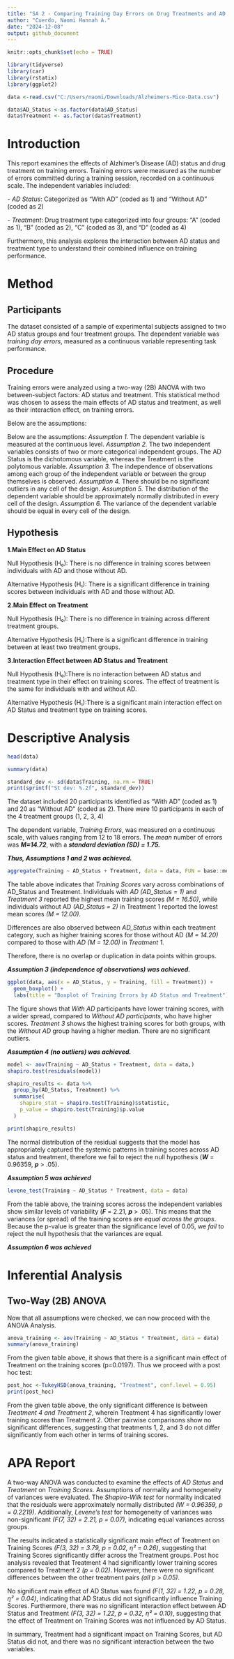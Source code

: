 ---
title: "SA 2 - Comparing Training Day Errors on Drug Treatments and AD Status"
author: "Cuerdo, Naomi Hannah A."
date: "2024-12-08"
output: github_document
---

```{r setup, include=FALSE}
knitr::opts_chunk$set(echo = TRUE)
```

```{r libraries, include=FALSE}
library(tidyverse)
library(car)
library(rstatix)
library(ggplot2)


```


```{r data, include=FALSE}
data <-read.csv("C:/Users/naomi/Downloads/Alzheimers-Mice-Data.csv")
```


```{r data con, include=FALSE}
data$AD_Status <-as.factor(data$AD_Status)
data$Treatment <- as.factor(data$Treatment)

```


# Introduction

This report examines the effects of Alzhimer's Disease (AD) status and drug treatment on training errors. Training errors were measured as the number of errors committed during a training session, recorded on a continuous scale. The independent variables included:

*- AD Status*: Categorized as "With AD" (coded as 1) and "Without AD" (coded as 2)

*- Treatment*: Drug treatment type categorized into four groups: "A" (coded as 1), "B" (coded as 2), "C" (coded as 3), and "D" (coded as 4)

Furthermore, this analysis explores the interaction between AD status and treatment type to understand their combined influence on training performance. 

# Method 

## Participants
The dataset consisted of a sample of experimental subjects assigned to two AD status groups and four treatment groups. The dependent variable was *training day errors*, measured as a continuous variable representing task performance.

## Procedure
Training errors were analyzed using a two-way (2B) ANOVA with two between-subject factors: AD status and treatment. This statistical method was chosen to assess the main effects of AD status and treatment, as well as their interaction effect, on training errors. 

Below are the assumptions:

Below are the assumptions:
*Assumption 1.* The dependent variable  is measured at the continuous level.
*Assumption 2.* The two independent variables consists of two or more categorical independent groups.
The AD Status is the dichotomous variable, whereas the Treatment is the polytomous variable.
*Assumption 3.* The independence of observations among each group of the independent variable or between the group themselves is observed.
*Assumption 4.* There should be no significant outliers in any cell of the design.
*Assumption 5.* The distribution of the dependent variable should be approximately normally distributed in every cell of the design.
*Assumption 6.* The variance of the dependent variable should be equal in every cell of the design.

## Hypothesis

**1.Main Effect on AD Status**

Null Hypothesis (H₀): There is no difference in training scores between individuals with AD and those without AD.

Alternative Hypothesis (H₁): There is a significant difference in training scores between individuals with AD and those without AD.

**2.Main Effect on Treatment**

Null Hypothesis (H₀): There is no difference in training across different treatment groups.

Alternative Hypothesis (H₁):There is a significant difference in training between at least two treatment groups.

**3.Interaction Effect between AD Status and Treatment**

Null Hypothesis (H₀):There is no interaction between AD status and treatment type in their effect on training scores. The effect of treatment is the same for individuals with and without AD.

Alternative Hypothesis (H₁):There is a significant main interaction effect on AD Status and treatment type on training scores.

# Descriptive Analysis

```{r head}
head(data)
```

```{r summary}
summary(data)

```
```{r}
standard_dev <- sd(data$Training, na.rm = TRUE)
print(sprintf("St dev: %.2f", standard_dev))
```
The dataset included 20 participants identified as "With AD" (coded as 1) and 20 as "Without AD" (coded as 2). There were 10 participants in each of the 4 treatment groups (1, 2, 3, 4)

The dependent variable, *Training Errors*, was measured on a continuous scale, with values ranging from 12 to 18 errors. The *mean* number of errors was ***M=14.72***, with a ***standard deviation (SD) = 1.75.***

***Thus, Assumptions 1 and 2 was achieved.***

```{r}
aggregate(Training ~ AD_Status + Treatment, data = data, FUN = base::mean)
```

The table above indicates that *Training Scores* vary across combinations of AD_Status and Treatment. Individuals with *AD (AD_Status = 1)* and *Treatment 3* reported the highest mean training scores *(M = 16.50)*, while individuals without AD *(AD_Status = 2)* in Treatment 1 reported the lowest mean scores *(M = 12.00)*.

Differences are also observed between *AD_Status* within each treatment category, such as higher training scores for those without AD *(M = 14.20)* compared to those with *AD (M = 12.00)* in *Treatment 1.*

Therefore, there is no overlap or duplication in data points within groups.

***Assumption 3 (independence of observations) was achieved.***

```{r}
ggplot(data, aes(x = AD_Status, y = Training, fill = Treatment)) +
  geom_boxplot() +
  labs(title = "Boxplot of Training Errors by AD Status and Treatment")
```

The figure shows that *With AD* participants have lower training scores, with a wider spread, compared to *Without AD participants*, who have higher scores. *Treatment 3* shows the highest training scores for both groups, with the *Without AD* group having a higher median. There are no significant outliers.


***Assumption 4 (no outliers) was achieved.***

```{r}
model <- aov(Training ~ AD_Status + Treatment, data = data,)
shapiro.test(residuals(model))
```

```{r}
shapiro_results <- data %>%
  group_by(AD_Status, Treatment) %>%
  summarise(
    shapiro_stat = shapiro.test(Training)$statistic,
    p_value = shapiro.test(Training)$p.value
  )

print(shapiro_results)
```

The normal distribution of the residual suggests that the model has appropriately captured the systemic patterns in training scores across AD status and treatment, therefore we fail to reject the null hypothesis (***W*** = 0.96359, ***p*** \> .05).

***Assumption 5 was achieved***

```{r}
levene_test(Training ~ AD_Status * Treatment, data = data)
```

From the table above, the training scores across the
independent variables show similar levels of variability (***F*** = 2.21, ***p*** \> .05). This means that the variances (or spread) of the training scores are *equal across the groups*. Because the p-value is greater than the significance level of 0.05, we *fail* to reject the null hypothesis that the variances are equal.

***Assumption 6 was achieved***

# Inferential Analysis

## Two-Way (2B) ANOVA

Now that all assumptions were checked, we can now proceed with the ANOVA Analysis.

```{r}
anova_training <- aov(Training ~ AD_Status * Treatment, data = data)
summary(anova_training)
```
From the given table above, it shows that there is a significant main effect of Treatment on the training scores (p=0.0197). Thus we proceed with a post hoc test:

```{r}
post_hoc <-TukeyHSD(anova_training, "Treatment", conf.level = 0.95)
print(post_hoc)
```
From the given table above, the only significant difference is between *Treatment 4 and Treatment 2*, wherein Treatment 4 has significantly lower training scores than Treatment 2. Other pairwise comparisons show no significant differences, suggesting that treatments 1, 2, and 3 do not differ significantly from each other in terms of training scores.

# APA Report

A two-way ANOVA was conducted to examine the effects of *AD Status* and *Treatment* on *Training Scores.* Assumptions of normality and homogeneity of variances were evaluated. The *Shapiro-Wilk test* for normality indicated that the residuals were approximately normally distributed *(W = 0.96359, p = 0.2219)*. Additionally, *Levene’s test* for homogeneity of variances was non-significant *(F(7, 32) = 2.21, p = 0.07)*, indicating equal variances across groups.

The results indicated a statistically significant main effect of Treatment on Training Scores *(F(3, 32) = 3.79, p = 0.02, η² = 0.26)*, suggesting that Training Scores significantly differ across the Treatment groups. Post hoc analysis revealed that Treatment 4 had significantly lower training scores compared to Treatment 2 *(p = 0.02)*. However, there were no significant differences between the other treatment pairs *(all p > 0.05)*.

No significant main effect of AD Status was found *(F(1, 32) = 1.22, p = 0.28, η² = 0.04)*, indicating that AD Status did not significantly influence Training Scores. Furthermore, there was no significant interaction effect between AD Status and Treatment *(F(3, 32) = 1.22, p = 0.32, η² = 0.10)*, suggesting that the effect of Treatment on Training Scores was not influenced by AD Status.

In summary, Treatment had a significant impact on Training Scores, but AD Status did not, and there was no significant interaction between the two variables.
